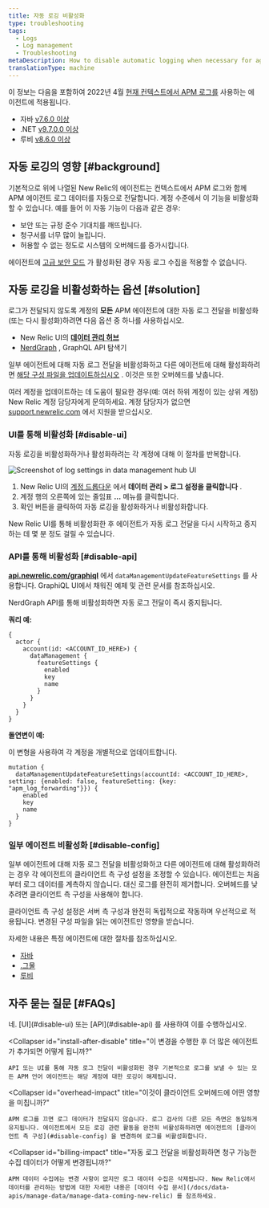 ```yaml
---
title: 자동 로깅 비활성화
type: troubleshooting
tags:
  - Logs
  - Log management
  - Troubleshooting
metaDescription: How to disable automatic logging when necessary for agents using APM logs in context.
translationType: machine
---
```



이 정보는 다음을 포함하여 2022년 4월 [현재 컨텍스트에서 APM 로그를](/docs/apm/new-relic-apm/getting-started/get-started-logs-context) 사용하는 에이전트에 적용됩니다.

* 자바 [v7.6.0 이상](/docs/release-notes/agent-release-notes/java-release-notes/)
* .NET [v9.7.0.0 이상](/docs/release-notes/agent-release-notes/net-release-notes/)
* 루비 [v8.6.0 이상](/docs/release-notes/agent-release-notes/ruby-release-notes/)

## 자동 로깅의 영향 [#background]

기본적으로 위에 나열된 New Relic의 에이전트는 컨텍스트에서 APM 로그와 함께 APM 에이전트 로그 데이터를 자동으로 전달합니다. 계정 수준에서 이 기능을 비활성화할 수 있습니다. 예를 들어 이 자동 기능이 다음과 같은 경우:

* 보안 또는 규정 준수 기대치를 깨뜨립니다.
* 청구서를 너무 많이 늘립니다.
* 허용할 수 없는 정도로 시스템의 오버헤드를 증가시킵니다.

에이전트에 [고급 보안 모드](/docs/apm/agents/manage-apm-agents/configuration/high-security-mode/) 가 활성화된 경우 자동 로그 수집을 적용할 수 없습니다.

## 자동 로깅을 비활성화하는 옵션 [#solution]

로그가 전달되지 않도록 계정의 **모든** APM 에이전트에 대한 자동 로그 전달을 비활성화(또는 다시 활성화)하려면 다음 옵션 중 하나를 사용하십시오.

* New Relic UI의 [**데이터 관리 허브**](#disable-ui)
* [NerdGraph](#disable-api) , GraphQL API 탐색기

일부 에이전트에 대해 자동 로그 전달을 비활성화하고 다른 에이전트에 대해 활성화하려면 [해당 구성 파일을 업데이트하십시오](#disable-config) . 이것은 또한 오버헤드를 낮춥니다.

여러 계정을 업데이트하는 데 도움이 필요한 경우(예: 여러 하위 계정이 있는 상위 계정) New Relic 계정 담당자에게 문의하세요. 계정 담당자가 없으면 [support.newrelic.com](https://support.newrelic.com) 에서 지원을 받으십시오.

### UI를 통해 비활성화 [#disable-ui]

자동 로깅을 비활성화하거나 활성화하려는 각 계정에 대해 이 절차를 반복합니다.

<img
  title="Disable automatic loggimg"
  alt="Screenshot of log settings in data management hub UI"
  src={autoLogsdisable}
/>

1. New Relic UI의 [계정 드롭다운](/docs/glossary/glossary/#account-dropdown) 에서 **데이터 관리 > 로그 설정을 클릭합니다** .
2. 계정 행의 오른쪽에 있는 줄임표 **...** 메뉴를 클릭합니다.
3. 확인 버튼을 클릭하여 자동 로깅을 활성화하거나 비활성화합니다.

New Relic UI를 통해 비활성화한 후 에이전트가 자동 로그 전달을 다시 시작하고 중지하는 데 몇 분 정도 걸릴 수 있습니다.

### API를 통해 비활성화 [#disable-api]

[**api.newrelic.com/graphiql**](https://api.newrelic.com/graphiql) 에서 `dataManagementUpdateFeatureSettings` 를 사용합니다. GraphiQL UI에서 채워진 예제 및 관련 문서를 참조하십시오.

NerdGraph API를 통해 비활성화하면 자동 로그 전달이 즉시 중지됩니다.

**쿼리 예:**

```
{
  actor {
    account(id: <ACCOUNT_ID_HERE>) {
      dataManagement {
        featureSettings {
          enabled
          key
          name
        }
      }
    }
  }
}
```

**돌연변이 예:**

이 변형을 사용하여 각 계정을 개별적으로 업데이트합니다.

```
mutation {
  dataManagementUpdateFeatureSettings(accountId: <ACCOUNT_ID_HERE>, setting: {enabled: false, featureSetting: {key: "apm_log_forwarding"}}) {
    enabled
    key
    name
  }
}
```

### 일부 에이전트 비활성화 [#disable-config]

일부 에이전트에 대해 자동 로그 전달을 비활성화하고 다른 에이전트에 대해 활성화하려는 경우 각 에이전트의 클라이언트 측 구성 설정을 조정할 수 있습니다. 에이전트는 처음부터 로그 데이터를 계측하지 않습니다. 대신 로그를 완전히 제거합니다. 오버헤드를 낮추려면 클라이언트 측 구성을 사용해야 합니다.

클라이언트 측 구성 설정은 서버 측 구성과 완전히 독립적으로 작동하며 우선적으로 적용됩니다. 변경된 구성 파일을 읽는 에이전트만 영향을 받습니다.

자세한 내용은 특정 에이전트에 대한 절차를 참조하십시오.

* [자바](/docs/logs/logs-context/java-configure-logs-context-all/#1-agent)
* [.그물](/docs/logs/logs-context/net-configure-logs-context-all/#1-agent)
* [루비](/docs/logs/logs-context/configure-logs-context-ruby/#1-agent)

## 자주 묻는 질문 [#FAQs]

<CollapserGroup>
  <Collapser
    id="disable-before-install"
    title="언어 에이전트를 설치하기 전에 에이전트의 로그를 끌 수 있습니까?"
  >
    네. [UI](#disable-ui) 또는 [API](#disable-api) 를 사용하여 이를 수행하십시오.
  </Collapser>

  <Collapser
    id="install-after-disable"
    title="이 변경을 수행한 후 더 많은 에이전트가 추가되면 어떻게 됩니까?"
  >
    API 또는 UI를 통해 자동 로그 전달이 비활성화된 경우 기본적으로 로그를 보낼 수 있는 모든 APM 언어 에이전트는 해당 계정에 대한 로깅이 해제됩니다.
  </Collapser>

  <Collapser
    id="overhead-impact"
    title="이것이 클라이언트 오버헤드에 어떤 영향을 미칩니까?"
  >
    APM 로그를 끄면 로그 데이터가 전달되지 않습니다. 로그 검사의 다른 모든 측면은 동일하게 유지됩니다. 에이전트에서 모든 로깅 관련 활동을 완전히 비활성화하려면 에이전트의 [클라이언트 측 구성](#disable-config) 을 변경하여 로그를 비활성화합니다.
  </Collapser>

  <Collapser
    id="billing-impact"
    title="자동 로그 전달을 비활성화하면 청구 가능한 수집 데이터가 어떻게 변경됩니까?"
  >
    APM 데이터 수집에는 변경 사항이 없지만 로그 데이터 수집은 삭제됩니다. New Relic에서 데이터를 관리하는 방법에 대한 자세한 내용은 [데이터 수집 문서](/docs/data-apis/manage-data/manage-data-coming-new-relic) 를 참조하세요.
  </Collapser>
</CollapserGroup>